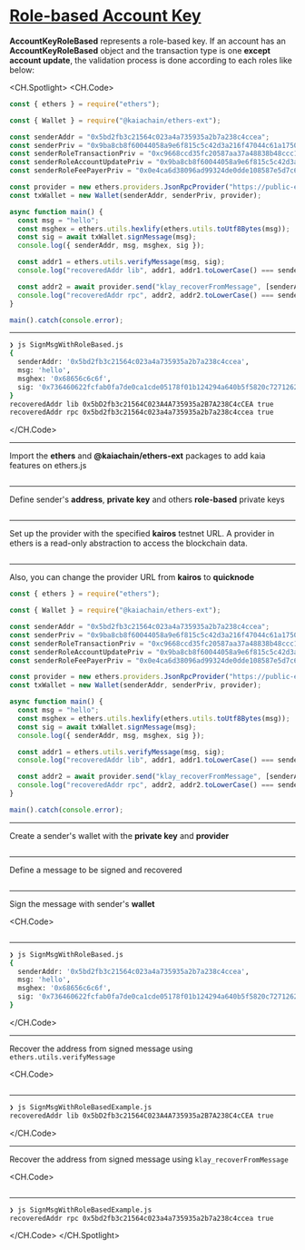 # [Role-based Account Key](https://docs.kaia.io/references/sdk/ethers-ext-prior-v1-0-1/account-management/sign-message/role-based-recover-msg)

**AccountKeyRoleBased** represents a role-based key. If an account has an **AccountKeyRoleBased** object and the transaction type is one **except account update**, the validation process is done according to each roles like below:

<CH.Spotlight>
<CH.Code>

```js SignMsgWithRoleBased.js
const { ethers } = require("ethers");

const { Wallet } = require("@kaiachain/ethers-ext");

const senderAddr = "0x5bd2fb3c21564c023a4a735935a2b7a238c4ccea";
const senderPriv = "0x9ba8cb8f60044058a9e6f815c5c42d3a216f47044c61a1750b6d29ddc7f34bda";
const senderRoleTransactionPriv = "0xc9668ccd35fc20587aa37a48838b48ccc13cf14dd74c8999dd6a480212d5f7ac";
const senderRoleAccountUpdatePriv = "0x9ba8cb8f60044058a9e6f815c5c42d3a216f47044c61a1750b6d29ddc7f34bda";
const senderRoleFeePayerPriv = "0x0e4ca6d38096ad99324de0dde108587e5d7c600165ae4cd6c2462c597458c2b8";

const provider = new ethers.providers.JsonRpcProvider("https://public-en-kairos.node.kaia.io");
const txWallet = new Wallet(senderAddr, senderPriv, provider);

async function main() {
  const msg = "hello";
  const msghex = ethers.utils.hexlify(ethers.utils.toUtf8Bytes(msg));
  const sig = await txWallet.signMessage(msg);
  console.log({ senderAddr, msg, msghex, sig });

  const addr1 = ethers.utils.verifyMessage(msg, sig);
  console.log("recoveredAddr lib", addr1, addr1.toLowerCase() === senderAddr.toLowerCase());

  const addr2 = await provider.send("klay_recoverFromMessage", [senderAddr, msghex, sig, "latest"]);
  console.log("recoveredAddr rpc", addr2, addr2.toLowerCase() === senderAddr.toLowerCase());
}

main().catch(console.error);
```

---

```zsh output
❯ js SignMsgWithRoleBased.js
{
  senderAddr: '0x5bd2fb3c21564c023a4a735935a2b7a238c4ccea',
  msg: 'hello',
  msghex: '0x68656c6c6f',
  sig: '0x736460622fcfab0fa7de0ca1cde05178f01b124294a640b5f5820c7271262c6c271f1ad15f0d7b974d68eaac60d5daa1e7dd65301bbfb814beecbca1238b64121c'
}
recoveredAddr lib 0x5bD2fb3c21564C023A4A735935a2B7A238C4cCEA true
recoveredAddr rpc 0x5bd2fb3c21564c023a4a735935a2b7a238c4ccea true
```

</CH.Code>

---

Import the **ethers** and **@kaiachain/ethers-ext** packages to add kaia features on ethers.js

```js SignMsgWithRoleBased.js focus=1:3

```

---

Define sender's **address**, **private key** and others **role-based** private keys

```js SignMsgWithRoleBased.js focus=5:9

```

---

Set up the provider with the specified **kairos** testnet URL. A provider in ethers is a read-only abstraction to access the blockchain data.

```js SignMsgWithRoleBased.js focus=11

```

---

Also, you can change the provider URL from **kairos** to **quicknode**

```js SignMsgWithRoleBased.js focus=11
const { ethers } = require("ethers");

const { Wallet } = require("@kaiachain/ethers-ext");

const senderAddr = "0x5bd2fb3c21564c023a4a735935a2b7a238c4ccea";
const senderPriv = "0x9ba8cb8f60044058a9e6f815c5c42d3a216f47044c61a1750b6d29ddc7f34bda";
const senderRoleTransactionPriv = "0xc9668ccd35fc20587aa37a48838b48ccc13cf14dd74c8999dd6a480212d5f7ac";
const senderRoleAccountUpdatePriv = "0x9ba8cb8f60044058a9e6f815c5c42d3a216f47044c61a1750b6d29ddc7f34bda";
const senderRoleFeePayerPriv = "0x0e4ca6d38096ad99324de0dde108587e5d7c600165ae4cd6c2462c597458c2b8";

const provider = new ethers.providers.JsonRpcProvider("https://public-en-kairos.node.kaia.io");
const txWallet = new Wallet(senderAddr, senderPriv, provider);

async function main() {
  const msg = "hello";
  const msghex = ethers.utils.hexlify(ethers.utils.toUtf8Bytes(msg));
  const sig = await txWallet.signMessage(msg);
  console.log({ senderAddr, msg, msghex, sig });

  const addr1 = ethers.utils.verifyMessage(msg, sig);
  console.log("recoveredAddr lib", addr1, addr1.toLowerCase() === senderAddr.toLowerCase());

  const addr2 = await provider.send("klay_recoverFromMessage", [senderAddr, msghex, sig, "latest"]);
  console.log("recoveredAddr rpc", addr2, addr2.toLowerCase() === senderAddr.toLowerCase());
}

main().catch(console.error);
```

---

Create a sender's wallet with the **private key** and **provider**

```js SignMsgWithRoleBased.js focus=12

```

---

Define a message to be signed and recovered

```js SignMsgWithRoleBased.js focus=15

```

---

Sign the message with sender's **wallet**

<CH.Code>
```js SignMsgWithRoleBased.js focus=16:18

````
---

```zsh output
❯ js SignMsgWithRoleBased.js
{
  senderAddr: '0x5bd2fb3c21564c023a4a735935a2b7a238c4ccea',
  msg: 'hello',
  msghex: '0x68656c6c6f',
  sig: '0x736460622fcfab0fa7de0ca1cde05178f01b124294a640b5f5820c7271262c6c271f1ad15f0d7b974d68eaac60d5daa1e7dd65301bbfb814beecbca1238b64121c'
}
````

</CH.Code>

---

Recover the address from signed message using `ethers.utils.verifyMessage`

<CH.Code>
```js SignMsgWithRoleBased.js focus=20:21

````
---
```zsh output
❯ js SignMsgWithRoleBasedExample.js
recoveredAddr lib 0x5bD2fb3c21564C023A4A735935a2B7A238C4cCEA true
````

</CH.Code>

---

Recover the address from signed message using `klay_recoverFromMessage`

<CH.Code>
```js SignMsgWithRoleBased.js focus=23:24

````
---
```zsh output
❯ js SignMsgWithRoleBasedExample.js
recoveredAddr rpc 0x5bd2fb3c21564c023a4a735935a2b7a238c4ccea true
````

</CH.Code>
</CH.Spotlight>

